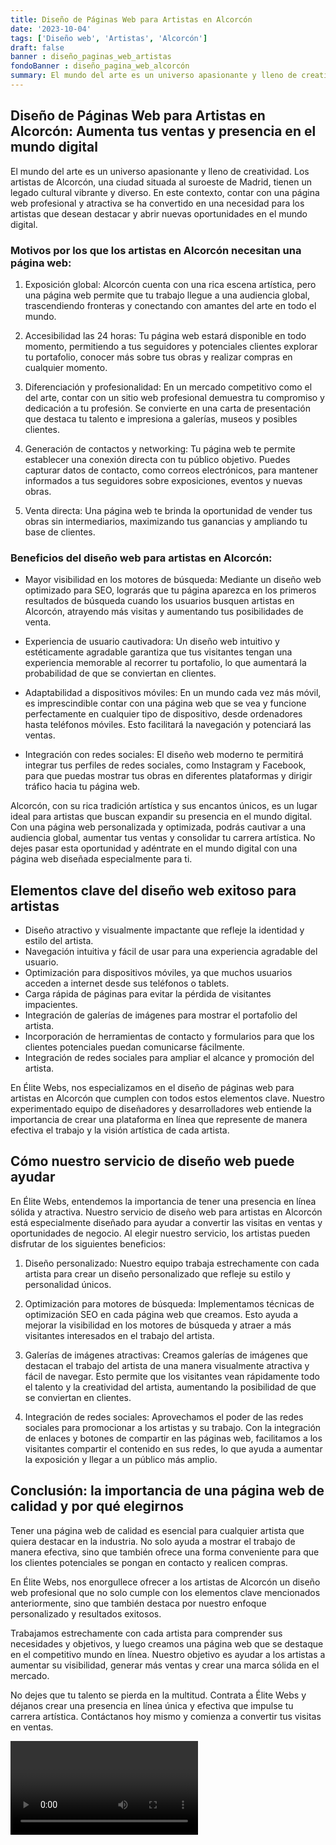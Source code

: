 ```yaml
---
title: Diseño de Páginas Web para Artistas en Alcorcón
date: '2023-10-04'
tags: ['Diseño web', 'Artistas', 'Alcorcón']
draft: false
banner : diseño_paginas_web_artistas
fondoBanner : diseño_pagina_web_alcorcón
summary: El mundo del arte es un universo apasionante y lleno de creatividad. Los artistas de Alcorcón, una ciudad situada al suroeste de Madrid, tienen un legado cultural vibrante y diverso. En este contexto, contar con una página web profesional y atractiva se ha convertido en una necesidad para los artistas que desean destacar y abrir nuevas oportunidades en el mundo digital.
---
```


## Diseño de Páginas Web para Artistas en Alcorcón: Aumenta tus ventas y presencia en el mundo digital

El mundo del arte es un universo apasionante y lleno de creatividad. Los artistas de Alcorcón, una ciudad situada al suroeste de Madrid, tienen un legado cultural vibrante y diverso. En este contexto, contar con una página web profesional y atractiva se ha convertido en una necesidad para los artistas que desean destacar y abrir nuevas oportunidades en el mundo digital.

### Motivos por los que los artistas en Alcorcón necesitan una página web:

1. Exposición global: Alcorcón cuenta con una rica escena artística, pero una página web permite que tu trabajo llegue a una audiencia global, trascendiendo fronteras y conectando con amantes del arte en todo el mundo.

2. Accesibilidad las 24 horas: Tu página web estará disponible en todo momento, permitiendo a tus seguidores y potenciales clientes explorar tu portafolio, conocer más sobre tus obras y realizar compras en cualquier momento.

3. Diferenciación y profesionalidad: En un mercado competitivo como el del arte, contar con un sitio web profesional demuestra tu compromiso y dedicación a tu profesión. Se convierte en una carta de presentación que destaca tu talento e impresiona a galerías, museos y posibles clientes.

4. Generación de contactos y networking: Tu página web te permite establecer una conexión directa con tu público objetivo. Puedes capturar datos de contacto, como correos electrónicos, para mantener informados a tus seguidores sobre exposiciones, eventos y nuevas obras.

5. Venta directa: Una página web te brinda la oportunidad de vender tus obras sin intermediarios, maximizando tus ganancias y ampliando tu base de clientes.

### Beneficios del diseño web para artistas en Alcorcón:

- Mayor visibilidad en los motores de búsqueda: Mediante un diseño web optimizado para SEO, lograrás que tu página aparezca en los primeros resultados de búsqueda cuando los usuarios busquen artistas en Alcorcón, atrayendo más visitas y aumentando tus posibilidades de venta.

- Experiencia de usuario cautivadora: Un diseño web intuitivo y estéticamente agradable garantiza que tus visitantes tengan una experiencia memorable al recorrer tu portafolio, lo que aumentará la probabilidad de que se conviertan en clientes.

- Adaptabilidad a dispositivos móviles: En un mundo cada vez más móvil, es imprescindible contar con una página web que se vea y funcione perfectamente en cualquier tipo de dispositivo, desde ordenadores hasta teléfonos móviles. Esto facilitará la navegación y potenciará las ventas.

- Integración con redes sociales: El diseño web moderno te permitirá integrar tus perfiles de redes sociales, como Instagram y Facebook, para que puedas mostrar tus obras en diferentes plataformas y dirigir tráfico hacia tu página web.

Alcorcón, con su rica tradición artística y sus encantos únicos, es un lugar ideal para artistas que buscan expandir su presencia en el mundo digital. Con una página web personalizada y optimizada, podrás cautivar a una audiencia global, aumentar tus ventas y consolidar tu carrera artística. No dejes pasar esta oportunidad y adéntrate en el mundo digital con una página web diseñada especialmente para ti.

<GifSeo />

<Cta />

## Elementos clave del diseño web exitoso para artistas

- Diseño atractivo y visualmente impactante que refleje la identidad y estilo del artista.
- Navegación intuitiva y fácil de usar para una experiencia agradable del usuario.
- Optimización para dispositivos móviles, ya que muchos usuarios acceden a internet desde sus teléfonos o tablets.
- Carga rápida de páginas para evitar la pérdida de visitantes impacientes.
- Integración de galerías de imágenes para mostrar el portafolio del artista.
- Incorporación de herramientas de contacto y formularios para que los clientes potenciales puedan comunicarse fácilmente.
- Integración de redes sociales para ampliar el alcance y promoción del artista.

En Élite Webs, nos especializamos en el diseño de páginas web para artistas en Alcorcón que cumplen con todos estos elementos clave. Nuestro experimentado equipo de diseñadores y desarrolladores web entiende la importancia de crear una plataforma en línea que represente de manera efectiva el trabajo y la visión artística de cada artista.

## Cómo nuestro servicio de diseño web puede ayudar

En Élite Webs, entendemos la importancia de tener una presencia en línea sólida y atractiva. Nuestro servicio de diseño web para artistas en Alcorcón está especialmente diseñado para ayudar a convertir las visitas en ventas y oportunidades de negocio. Al elegir nuestro servicio, los artistas pueden disfrutar de los siguientes beneficios:

1. Diseño personalizado: Nuestro equipo trabaja estrechamente con cada artista para crear un diseño personalizado que refleje su estilo y personalidad únicos.

2. Optimización para motores de búsqueda: Implementamos técnicas de optimización SEO en cada página web que creamos. Esto ayuda a mejorar la visibilidad en los motores de búsqueda y atraer a más visitantes interesados en el trabajo del artista.

3. Galerías de imágenes atractivas: Creamos galerías de imágenes que destacan el trabajo del artista de una manera visualmente atractiva y fácil de navegar. Esto permite que los visitantes vean rápidamente todo el talento y la creatividad del artista, aumentando la posibilidad de que se conviertan en clientes.

4. Integración de redes sociales: Aprovechamos el poder de las redes sociales para promocionar a los artistas y su trabajo. Con la integración de enlaces y botones de compartir en las páginas web, facilitamos a los visitantes compartir el contenido en sus redes, lo que ayuda a aumentar la exposición y llegar a un público más amplio.

## Conclusión: la importancia de una página web de calidad y por qué elegirnos

Tener una página web de calidad es esencial para cualquier artista que quiera destacar en la industria. No solo ayuda a mostrar el trabajo de manera efectiva, sino que también ofrece una forma conveniente para que los clientes potenciales se pongan en contacto y realicen compras.

En Élite Webs, nos enorgullece ofrecer a los artistas de Alcorcón un diseño web profesional que no solo cumple con los elementos clave mencionados anteriormente, sino que también destaca por nuestro enfoque personalizado y resultados exitosos.

Trabajamos estrechamente con cada artista para comprender sus necesidades y objetivos, y luego creamos una página web que se destaque en el competitivo mundo en línea. Nuestro objetivo es ayudar a los artistas a aumentar su visibilidad, generar más ventas y crear una marca sólida en el mercado.

No dejes que tu talento se pierda en la multitud. Contrata a Élite Webs y déjanos crear una presencia en línea única y efectiva que impulse tu carrera artística. Contáctanos hoy mismo y comienza a convertir tus visitas en ventas.

<Video />

<CtaBot job='Artistas' city='Alcorcón'/>

<Gmaps query='Alcorcón+españa+maps' />